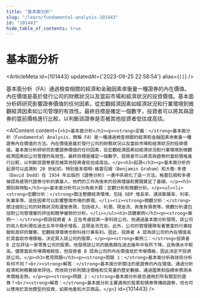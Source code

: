 ```yaml
---
title: "基本面分析"
slug: "/learn/fundamental-analysis-101443"
id: "101443"
hide_table_of_contents: true
---
```



# 基本面分析

<ArticleMeta id={101443} updatedAt={'2023-09-25 22:58:54'} alias={`[]`} />
<div className='border-solid border-b border-t-0 my-4 border-[var(--ifm-color-gray-300)]' />

基本面分析（FA）通過檢查相關的經濟和金融因素來衡量一種證券的內在價值。內在價值是基於發行公司的財務狀況以及當前市場和經濟狀況的投資價值。基本面分析師研究影響證券價值的任何因素，從宏觀經濟因素如經濟狀況和行業環境到微觀經濟因素如公司管理的有效性。最終目標是確定一個數字，投資者可以將其與證券的當前價格進行比較，以判斷該證券是否被其他投資者低估或高估。

<AIContent content={`<h2>基本面分析</h2><p><strong>定義：</strong>基本面分析（Fundamental Analysis，簡稱 FA）是一種通過檢查相關的經濟和金融因素來衡量一種證券內在價值的方法。內在價值是基於發行公司的財務狀況以及當前市場和經濟狀況的投資價值。基本面分析師研究影響證券價值的任何因素，從宏觀經濟因素如經濟狀況和行業環境到微觀經濟因素如公司管理的有效性。最終目標是確定一個數字，投資者可以將其與證券的當前價格進行比較，以判斷該證券是否被其他投資者低估或高估。</p><h3>起源</h3><p>基本面分析的起源可以追溯到 20 世紀初，特別是本傑明·格雷厄姆（Benjamin Graham）和大衞·多德（David Dodd）在 1934 年出版的《證券分析》一書中系統化了這一方法。格雷厄姆和多德被認為是現代證券分析的奠基人，他們的工作為後來的投資理論和實踐奠定了基礎。</p><h3>類別與特點</h3><p>基本面分析可以分為兩大類：宏觀分析和微觀分析。</p><ul><li><strong>宏觀分析：</strong>關注整體經濟環境，包括 GDP 增長率、通貨膨脹率、利率、失業率等。這些因素可以影響整個市場的表現。</li><li><strong>微觀分析：</strong>關注個別公司的財務狀況和運營表現，包括收入、利潤、現金流、資產負債表等。微觀分析還包括對公司管理層的評估和競爭優勢的分析。</li></ul><h3>具體案例</h3><p><strong>案例一：</strong>假設投資者 A 正在考慮投資一家科技公司。他通過基本面分析發現，該公司的收入和利潤在過去五年中穩步增長，且現金流充足。此外，公司的管理團隊有着豐富的行業經驗和良好的聲譽。宏觀經濟環境也對科技行業有利。因此，投資者 A 認為該公司的內在價值高於其當前市場價格，決定買入該公司的股票。</p><p><strong>案例二：</strong>投資者 B 正在評估一家零售公司的股票。他發現該公司的銷售額在過去幾年中有所下降，且負債水平較高。儘管當前市場價格較低，但投資者 B 認為公司的內在價值低於市場價格，因此決定不投資該公司。</p><h3>常見問題</h3><p><strong>問題 1：</strong>基本面分析與技術分析有何不同？<br/><strong>解答：</strong>基本面分析關注的是證券的內在價值，通過分析經濟和財務數據來評估。而技術分析則關注價格和交易量的歷史數據，通過圖表和指標來預測未來價格走勢。</p><p><strong>問題 2：</strong>基本面分析是否適用於所有類型的證券？<br/><strong>解答：</strong>基本面分析主要適用於股票和債券等傳統證券，但也可以應用於其他類型的投資，如房地產和大宗商品。</p>`} id={101443} />
